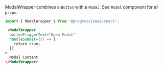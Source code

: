 ModalWrapper combines a `Button` with a `Modal`. See `Modal` component for all `props`.

```js
import { ModalWrapper } from "@progressiveui/react";
```

```html
 <ModalWrapper
  buttonTriggerText="Open Modal"
  handleSubmit={() => {
    return true;
  }}
>
  Modal Content
</ModalWrapper>
```
